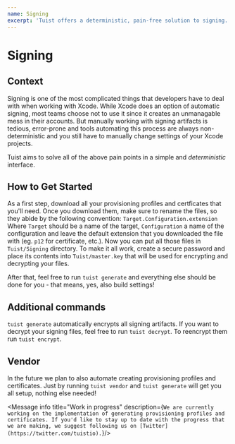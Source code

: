 ```yaml
---
name: Signing
excerpt: 'Tuist offers a deterministic, pain-free solution to signing. Read one if you'd like to learn more about how it works and how you can set it up.'
---
```


# Signing

## Context

Signing is one of the most complicated things that developers have to deal with
when working with Xcode. While Xcode does an option of automatic signing,
most teams choose not to use it since it creates an unmanagable mess in their accounts.
But manually working with signing artifacts is tedious, error-prone and tools
automating this process are always non-deterministic and you still have to manually change
settings of your Xcode projects.

Tuist aims to solve all of the above pain points in a simple and *deterministic* interface.

## How to Get Started

As a first step, download all your provisioning profiles and certficates that you'll need.
Once you download them, make sure to rename the files, so they abide by the following convention:
`Target.Configuration.extension`
Where `Target` should be a name of the target, `Configuration` a name of the configuration and leave the default extension
that you downloaded the file with (eg. `p12` for certificate, etc.).
Now you can put all those files in `Tuist/Signing` directory.
To make it all work, create a secure password and place its contents into `Tuist/master.key` that will be used
for encrypting and decrypting your files.

After that, feel free to run `tuist generate` and everything else should be done for you -
that means, yes, also build settings!

## Additional commands

`tuist generate` automatically encrypts all signing artifacts.
If you want to decrypt your signing files,
feel free to run `tuist decrypt`.
To reencrypt them run `tuist encrypt`.

## Vendor

In the future we plan to also automate creating provisioning profiles and certificates.
Just by running `tuist vendor` and `tuist generate` will get you all setup,
nothing else needed!

<Message 
    info 
    title="Work in progress" 
    description={`We are currently working on the implementation of generating provisioning profiles and certificates. If you'd like to stay up to date with the progress that we are making, we suggest following us on [Twitter](https://twitter.com/tuistio).`}/>